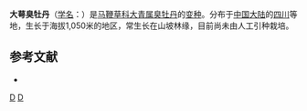 {{Infraspeciesbox
| image = 
| image_caption = 
| status = 
| status_system = 
| genus = Clerodendrum
| species = bungei
| varietas = megacalyx
| authority = [[吴征镒|C. Y. Wu]] ex [[陈守良|S. L. Chen]]
}}
'''大萼臭牡丹'''（[[学名|学名]]：{{lang|la|''Clerodendrum bungei'' var. ''megacalyx''}}）是[[马鞭草科|马鞭草科]][[大青属|大青属]][[臭牡丹|臭牡丹]]的[[变种|变种]]。分布于[[中国大陆|中国大陆]]的[[四川|四川]]等地，生长于海拔1,050米的地区，常生长在山坡林缘，目前尚未由人工引种栽培。

== 参考文献 ==
<div class="references-small">
* {{cite web| url =http://www.bioinfo.cn/db05/KmzwSpecies.php?action=view&id=30878| title =大萼臭牡丹| work =《中国高等植物数据库全库》| publisher =中国科学院微生物研究所| author =昆明植物研究所| accessdate =2009-02-26| deadurl =yes| archiveurl =https://web.archive.org/web/20160305015706/http://www.bioinfo.cn/db05/KmzwSpecies.php?action=view&id=30878| archivedate =2016-03-05}}
</div>
{{Taxonbar|from=Q10937861}}

[[Category:大青属|D]]
[[Category:四川植物|D]]